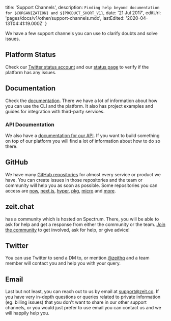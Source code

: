 
  title: 'Support Channels',
  description: `Finding help beyond documentation for ${ORGANIZATION} and ${PRODUCT_SHORT_V1}`,
  date: '21 Jul 2017',
  editUrl: 'pages/docs/v1/other/support-channels.mdx',
  lastEdited: '2020-04-13T04:41:19.000Z'
}

We have a few support channels you can use to clarify doubts and solve issues.

## Platform Status

Check our [Twitter status account](https://twitter.com/zeit_status) and our [status page](https://zeit-status.co/) to verify if the platform has any issues.

## Documentation

Check the [documentation](/docs). There we have a lot of information about how you can use the CLI and the platform. It also has project examples and guides for integration with third-party services.

### API Documentation

We also have a [documentation for our API](https://zeit.co/docs/api). If you want to build something on top of our platform you will find a lot of information about how to do so there.

## GitHub

We have many [GitHub repositories](https://github.com/zeit) for almost every service or product we have. You can create issues in those repositories and the team or community will help you as soon as possible. Some repositories you can access are [now](https://github.com/zeit/now), [next.js](https://github.com/zeit/next.js), [hyper](https://github.com/zeit/hyper), [pkg](https://github.com/zeit/pkg), [micro](https://github.com/zeit/micro) and [more](https://github.com/zeit).

## zeit.chat

<OrgNameV1 /> has a community which is hosted on Spectrum. There, you will be able to ask for help and get a response from either the community or the <OrgNameV1 /> team. [Join the community](/chat) to get involved, ask for help, or give advice!

## Twitter

You can use Twitter to send a DM to, or mention [@zeithq](https://twitter.com/zeithq) and a team member will contact you and help you with your query.

## Email

Last but not least, you can reach out to us by email at [support@zeit.co](mailto:support@zeit.co). If you have very in-depth questions or queries related to private information (eg. billing issues) that you don't want to share in our other support channels, or you would just prefer to use email you can contact us and we will happily help you.

